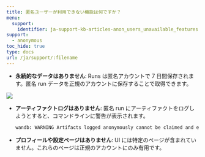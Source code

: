 ---
title: 匿名ユーザーが利用できない機能は何ですか？
menu:
  support:
    identifier: ja-support-kb-articles-anon_users_unavailable_features
support:
  - anonymous
toc_hide: true
type: docs
url: /ja/support/:filename
---
* **永続的なデータはありません**: Runs は匿名アカウントで 7 日間保存されます。匿名 run データを正規のアカウントに保存することで取得できます。

<Frame>
    <img src="/images/app_ui/anon_mode_no_data.png"  />
</Frame>

* **アーティファクトログはありません**: 匿名 run にアーティファクトをログしようとすると、コマンドラインに警告が表示されます。
    ```bash
    wandb: WARNING Artifacts logged anonymously cannot be claimed and expire after 7 days.
    ```

* **プロフィールや設定ページはありません**: UI には特定のページが含まれていません。これらのページは正規のアカウントにのみ有用です。